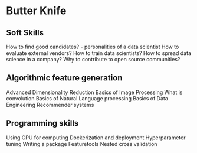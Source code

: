 # Butter Knife {#butter-knife}

## Soft Skills
How to find good candidates? - personalities of a data scientist
How to evaluate external vendors?
How to train data scientists?
How to spread data science in a company?
Why to contribute to open source communities?


## Algorithmic feature generation
Advanced Dimensionality Reduction
Basics of Image Processing
What is convolution
Basics of Natural Language processing
Basics of Data Engineering
Recommender systems

## Programming skills
Using GPU for computing
Dockerization and deployment
Hyperparameter tuning
Writing a package
Featuretools
Nested cross validation
